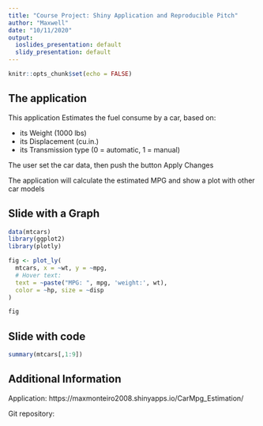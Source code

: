 ---
title: "Course Project: Shiny Application and Reproducible Pitch"
author: "Maxwell"
date: "10/11/2020"
output:
  ioslides_presentation: default
  slidy_presentation: default
---

```{r setup, include=FALSE}
knitr::opts_chunk$set(echo = FALSE)
```

## The application  
This application  Estimates the fuel consume  by a car, based on:

- its Weight (1000 lbs) 
- its Displacement (cu.in.) 
- its Transmission type (0 = automatic, 1 = manual) 

The user set the car data, then push the button Apply Changes

The application will calculate the estimated MPG and show a plot with other car models


## Slide with a Graph

```{r plot,  message=FALSE,warning=FALSE}
data(mtcars)
library(ggplot2)
library(plotly)

fig <- plot_ly(
  mtcars, x = ~wt, y = ~mpg,
  # Hover text:
  text = ~paste("MPG: ", mpg, 'weight:', wt),
  color = ~hp, size = ~disp
)

fig

```


## Slide with code
```{r, summary}

summary(mtcars[,1:9])

```

## Additional Information

Application:
https://maxmonteiro2008.shinyapps.io/CarMpg_Estimation/


Git repository:




